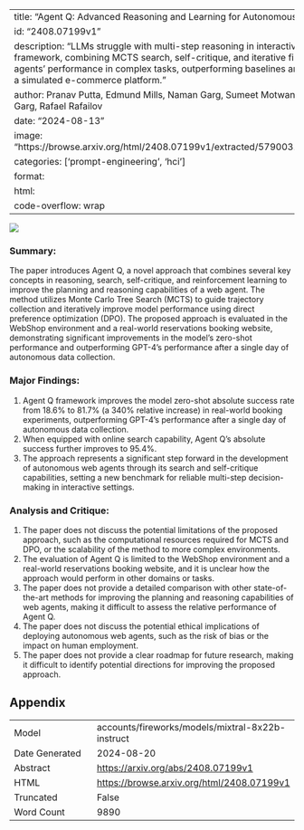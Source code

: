 
---
title: "Agent Q: Advanced Reasoning and Learning for Autonomous AI Agents"
id: "2408.07199v1"
description: "LLMs struggle with multi-step reasoning in interactive environments. Our framework, combining MCTS search, self-critique, and iterative fine-tuning, improves LLM agents' performance in complex tasks, outperforming baselines and human performance in a simulated e-commerce platform."
author: Pranav Putta, Edmund Mills, Naman Garg, Sumeet Motwani, Chelsea Finn, Divyansh Garg, Rafael Rafailov
date: "2024-08-13"
image: "https://browse.arxiv.org/html/2408.07199v1/extracted/5790031/images/AgentTree2.png"
categories: ['prompt-engineering', 'hci']
format:
  html:
    code-overflow: wrap
---

![](https://browse.arxiv.org/html/2408.07199v1/extracted/5790031/images/AgentTree2.png)

### Summary:

The paper introduces Agent Q, a novel approach that combines several key concepts in reasoning, search, self-critique, and reinforcement learning to improve the planning and reasoning capabilities of a web agent. The method utilizes Monte Carlo Tree Search (MCTS) to guide trajectory collection and iteratively improve model performance using direct preference optimization (DPO). The proposed approach is evaluated in the WebShop environment and a real-world reservations booking website, demonstrating significant improvements in the model's zero-shot performance and outperforming GPT-4's performance after a single day of autonomous data collection.

### Major Findings:

1. Agent Q framework improves the model zero-shot absolute success rate from 18.6% to 81.7% (a 340% relative increase) in real-world booking experiments, outperforming GPT-4's performance after a single day of autonomous data collection.
2. When equipped with online search capability, Agent Q's absolute success further improves to 95.4%.
3. The approach represents a significant step forward in the development of autonomous web agents through its search and self-critique capabilities, setting a new benchmark for reliable multi-step decision-making in interactive settings.

### Analysis and Critique:

1. The paper does not discuss the potential limitations of the proposed approach, such as the computational resources required for MCTS and DPO, or the scalability of the method to more complex environments.
2. The evaluation of Agent Q is limited to the WebShop environment and a real-world reservations booking website, and it is unclear how the approach would perform in other domains or tasks.
3. The paper does not provide a detailed comparison with other state-of-the-art methods for improving the planning and reasoning capabilities of web agents, making it difficult to assess the relative performance of Agent Q.
4. The paper does not discuss the potential ethical implications of deploying autonomous web agents, such as the risk of bias or the impact on human employment.
5. The paper does not provide a clear roadmap for future research, making it difficult to identify potential directions for improving the proposed approach.

## Appendix

|          |          |
|----------|----------|
| Model     | accounts/fireworks/models/mixtral-8x22b-instruct       |
| Date Generated     | 2024-08-20       |
| Abstract | [https://arxiv.org/abs/2408.07199v1](https://arxiv.org/abs/2408.07199v1)        |
| HTML     | [https://browse.arxiv.org/html/2408.07199v1](https://browse.arxiv.org/html/2408.07199v1)       |
| Truncated       | False       |
| Word Count       | 9890       |